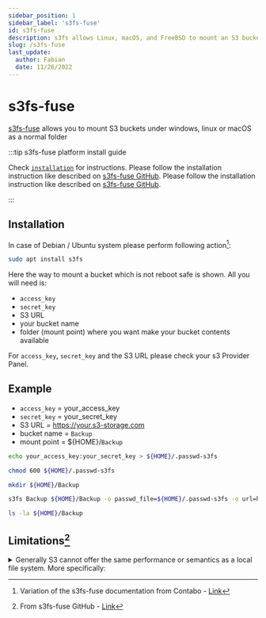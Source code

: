 ```yaml
---
sidebar_position: 1
sidebar_label: 's3fs-fuse'
id: s3fs-fuse
description: s3fs allows Linux, macOS, and FreeBSD to mount an S3 bucket via FUSE. s3fs preserves the native object format for files, allowing use of other tools like AWS CLI.
slug: /s3fs-fuse
last_update:
  author: Fabian
  date: 11/26/2022
---
```


# s3fs-fuse

[s3fs-fuse](https://github.com/s3fs-fuse/s3fs-fuse) allows you to mount S3 buckets under windows, linux or macOS as a normal folder 



:::tip s3fs-fuse platform install guide

<Tabs>
  <TabItem value="linux" label="Linux">Check <a href="#Installation"><code>installation</code></a> for instructions.</TabItem>
  <TabItem value="macos" label="MacOS">Please follow the installation instruction like described on <a href="https://github.com/s3fs-fuse/s3fs-fuse">s3fs-fuse GitHub</a>.</TabItem>
  <TabItem value="windows" label="Windows">Please follow the installation instruction like described on <a href="https://github.com/s3fs-fuse/s3fs-fuse">s3fs-fuse GitHub</a>.</TabItem>
</Tabs>

:::

## Installation
In case of Debian / Ubuntu system please perform following action[^1]:

```bash
sudo apt install s3fs
```

Here the way to mount a bucket which is not reboot safe is shown. All you will need is:

* `access_key`
* `secret_key`
* S3 URL
* your bucket name
* folder (mount point) where you want make your bucket contents available

For `access_key`, `secret_key` and the S3 URL please check your s3 Provider Panel.

## Example

* `access_key` = your_access_key
* `secret_key` = your_secret_key
* S3 URL = https://your.s3-storage.com
* bucket name = `Backup`
* mount point = ${HOME}/`Backup`

```bash title='Create a settings file with your access_key:secret_key'
echo your_access_key:your_secret_key > ${HOME}/.passwd-s3fs
```
```bash title='Set needed permissions'
chmod 600 ${HOME}/.passwd-s3fs
```
```bash title='Create mount point'
mkdir ${HOME}/Backup
```
```bash title='Mount bucket foo to ${HOME}/Backup'
s3fs Backup ${HOME}/Backup -o passwd_file=${HOME}/.passwd-s3fs -o url=https://your.s3-storage.com -o use_path_request_style
```
```bash title='Access bucket content'
ls -la ${HOME}/Backup
```
## Limitations[^2]

<details>
<summary>Generally S3 cannot offer the same performance or semantics as a local file system. More specifically:</summary>

| |
| --- |
|random writes or appends to files require rewriting the entire object, optimized with multi-part upload copy|
|metadata operations such as listing directories have poor performance due to network latency|
|non-AWS providers may have eventual consistency so reads can temporarily yield stale data (AWS offers read-after-write consistency since Dec 2020)|
|no atomic renames of files or directories|
|no coordination between multiple clients mounting the same bucket|
|no hard links|
|inotify detects only local modifications, not external ones by other clients or tools|
</details>


[^1]: Variation of the s3fs-fuse documentation from Contabo - [Link](https://docs.contabo.com/docs/products/Object-Storage/Tools/s3fs-fuse)
[^2]: From s3fs-fuse GitHub - [Link](https://github.com/s3fs-fuse/s3fs-fuse#limitations)
